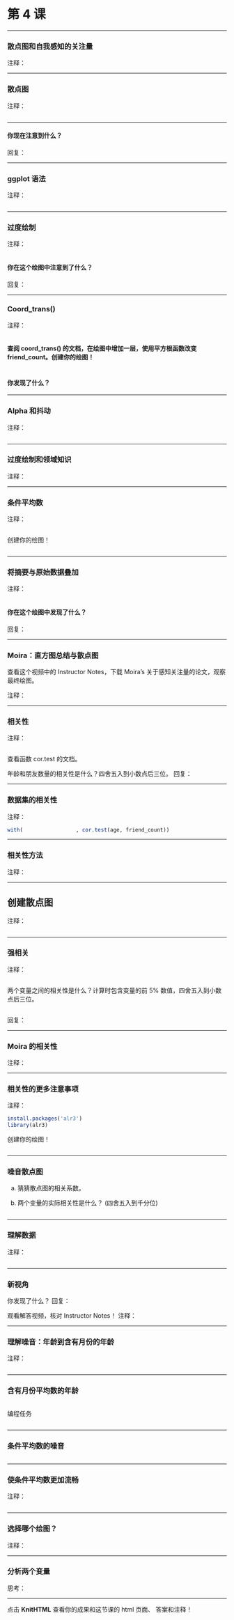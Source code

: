 第 4 课
========================================================

***

### 散点图和自我感知的关注量
注释：

***

### 散点图
注释：

```r

```

***

#### 你现在注意到什么？
回复：

***

### ggplot 语法
注释：

```r

```

***

### 过度绘制
注释：

```r

```

#### 你在这个绘图中注意到了什么？
回复：

***

### Coord_trans()
注释：

```r

```

#### 查阅 coord_trans() 的文档，在绘图中增加一层，使用平方根函数改变 friend_count。创建你的绘图！

```r

```

#### 你发现了什么？

***

### Alpha 和抖动
注释：

```r

```

***

### 过度绘制和领域知识
注释：

***

### 条件平均数
注释：

```r

```

创建你的绘图！

```r

```

***

### 将摘要与原始数据叠加
注释：

```r

```

#### 你在这个绘图中发现了什么？
回复：

***

### Moira：直方图总结与散点图
查看这个视频中的 Instructor Notes，下载 Moira's 关于感知关注量的论文，观察最终绘图。

注释：

***

### 相关性
注释：

```r

```

查看函数 cor.test 的文档。

年龄和朋友数量的相关性是什么？四舍五入到小数点后三位。
回复：

***

### 数据集的相关性
注释：

```r
with(                 , cor.test(age, friend_count))
```

***

### 相关性方法
注释：

***

## 创建散点图
注释：

```r

```

***

### 强相关
注释：

```r

```

两个变量之间的相关性是什么？计算时包含变量的前 5% 数值，四舍五入到小数点后三位。

```r

```

回复：

***

### Moira 的相关性
注释：

***

### 相关性的更多注意事项
注释：

```r
install.packages('alr3')
library(alr3)
```

创建你的绘图！

```r

```

***

### 噪音散点图
a. 猜猜散点图的相关系数。

b. 两个变量的实际相关性是什么？
(四舍五入到千分位)

```r

```

***

### 理解数据
注释：

```r

```

***

### 新视角

你发现了什么？
回复：

观看解答视频，核对 Instructor Notes！
注释：

***

### 理解噪音：年龄到含有月份的年龄
注释：

```r

```

***

### 含有月份平均数的年龄

```r

```

编程任务
```r

```

***

### 条件平均数的噪音

```r

```

***

### 使条件平均数更加流畅
注释：

```r

```

***

### 选择哪个绘图？
注释：

***

### 分析两个变量
思考：

***

点击 **KnitHTML** 查看你的成果和这节课的 html 页面、
答案和注释！
